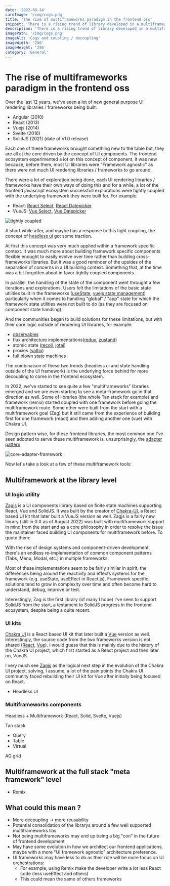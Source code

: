 ```yaml
---
date: '2022-08-14'
cardImage: '/img/cogs.png'
title: 'The rise of multiframeworks paradigm in the frontend oss'
snippet: 'There is a rising trend of library developed in a multiframework and / or a framework agnostic paradigm in the frontend. This post acknowledge it and try to explore what it means for the future of frontend development.'
description: 'There is a rising trend of library developed in a multiframework and / or a framework agnostic paradigm in the frontend. This post acknowledge it and try to explore what it means for the future of frontend development.'
imagePath: '/img/cogs.png'
imageAlt: 'Cogs and coupling / decoupling'
imageWidth: '256'
imageHeight: '256'
category: 'General'
---
```



# The rise of multiframeworks paradigm in the frontend oss

<PostIntro date='August 14th 2022' category='General' />

Over the last 12 years, we've seen a lot of new general purpose UI rendering libraries / frameworks being built:

- Angular (2010)
- React (2013)
- Vuejs (2014)
- Svelte (2016)
- SolidJS (2021) (date of v1.0 release)

Each one of these frameworks brought something new to the table but, they are all at the core driven by the concept of UI components.
The frontend ecosystem experimented a lot on this concept of component, it was new because, before them, most UI libraries were "Framework agnostic" as there were not much UI rendering libraries / frameworks to go around.

There were a lot of exploration being done, each UI rendering libraries / frameworks have their own ways of doing this and for a while, a lot of the frontend javascript ecosystem successfull explorations were tightly coupled with the underlying framework they were built for. For example:

- React: [React Select](https://react-select.com/home), [React Datepicker](https://reactdatepicker.com/)
- VueJS: [Vue Select](https://vue-select.org/), [Vue Datepicker](https://vue3datepicker.com/)

![tightly coupled](/img/tight-coupling-framework-lib.png)

A short while after, and maybe has a response to this tight coupling, the concept of [headless ui](https://www.merrickchristensen.com/articles/headless-user-interface-components/) got some traction.

At first this concept was very much applied within a framework specific context.
It was much more about building framework specific components flexible enought to easily evolve over time rather than building cross-frameworks libraries.
But it was a good reminder of the upsides of the separation of concerns in a UI building context. Something that, at the time was a bit forgotten about in favor tightly coupled components.

In parallel, the handling of the state of the component went throught a few iterations and explorations.
Users felt the limitations of the basic state utilities built in the frameworks ([useState](https://reactjs.org/docs/hooks-reference.html#usestate), [vuejs state management](https://vuejs.org/guide/scaling-up/state-management.html)) particularly when it comes to handling "global" / "app" state for which the framework state utilities were not built to do (as they are focused on component state handling).

And the communities began to build solutions for these limitations, but with their core logic outside of rendering UI libraries, for example:

- [observables](https://rxjs.dev/)
- flux architecture implementations([redux](https://redux.js.org/), [zustand](https://github.com/pmndrs/zustand))
- atomic state ([recoil](https://recoiljs.org/fr/), [jotai](https://jotai.org/))
- proxies ([valtio](https://github.com/pmndrs/valtio))
- [full blown state machines](https://xstate.js.org/)

The combinaison of these two trends (headless ui and state handling outside of the UI framework) is the underlying force behind for more decoupling to come in the frontend ecosystem.

In 2022, we've started to see quite a few "multiframeworks" libraries emerged and we are even starting to see a meta-framework go in that direction as well.
Some of libraries (the whole Tan stack for example) and framework (remix) started coupled with one framework before going the multiframework route.
Some other were built from the start with a multiframework goal (Zag) but it still came from the experience of building first for one framework (react) and then adding another one (vue) with Chakra UI.

Design pattern wise, for these frontend libraries, the most common one I've seen adopted to serve these multiframework is, unsurprisingly, the [adapter pattern](https://en.wikipedia.org/wiki/Adapter_pattern).

![core-adapter-framework](/img/core-adapters-consumers.png)

Now let's take a look at a few of these multiframework tools:

## Multiframework at the library level

### UI logic utility

[Zagjs](https://zagjs.com/) is a UI components library based on finite state machines supporting React, Vue and SolidJS. It was built by the creator of [Chakra-UI](https://chakra-ui.com/), a React based UI kit that later built a VueJS version as well.
Zagjs is a fairly new library (still in 0.X as of August 2022) was built with multiframework support in mind from the start and as a core philosophy in order to resolve the issue the maintainer faced building UI components for multiframework before.
To quote them:

<Callout flexDir="column">
With the rise of design systems and component-driven development, there's an endless re-implementation of common component patterns (Tabs, Menu, Modal, etc.) in multiple frameworks.

Most of these implementations seem to be fairly similar in spirit, the differences being around the reactivity and effects systems for the framework (e.g. useState, useEffect in React.js). Framework specific solutions tend to grow in complexity over time and often become hard to understand, debug, improve or test.

</Callout>

Interestingly, Zag is the first library (of many I hope) I've seen to support SolidJS from the start, a testament to SolidJS progress in the frontend ecosystem, despite being a quite recent.

### UI kits

[Chakra UI](https://chakra-ui.com/) is a React based UI kit that later built a [Vue](https://vue.chakra-ui.com/) version as well.
Interestingly, the source code from the two frameworks version is not shared ([React](https://github.com/chakra-ui/chakra-ui), [Vue](https://github.com/chakra-ui/chakra-ui-vue)).
I would guess that this is mainly due to the history of the Chakra UI project, which first started as a React project and then later on, VueJS.

I very much see [Zagjs](https://zagjs.com/) as the logical next step in the evolution of the Chakra UI project, solving, I assume, a lot of the pain points the Chakra UI community faced rebuilding their UI kit for Vue after initially being focused on React.

- Headless UI

### Multiframeworks components

Headless + Multiframework (React, Solid, Svelte, Vuejs)

Tan stack

- Query
- Table
- Virtual

AG grid

## Multiframework at the full stack "meta framework" level

- Remix

## What could this mean ?

- More decoupling -> more reusability
- Potential consolidation of the librarys around a few well supported multiframeworks libs
- Not being multiframeworks may end up being a big "con" in the future of frontend development
- May have some evolution in how we architect our frontend applications, maybe with a more "UI framework agnostic" architecture preference.
- UI frameworks may have less to do as their role will be more focus on UI orchestrations:
  - For example, using Remix make the developer write a lot less React code (less useEffect and others)
  - This could mean the same of others frameworks
